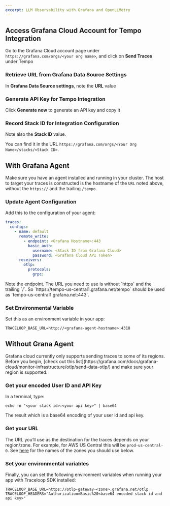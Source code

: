 ```yaml
---
excerpt: LLM Observability with Grafana and OpenLLMetry
---
```


## Access Grafana Cloud Account for Tempo Integration

Go to the Grafana Cloud account page under `https://grafana.com/orgs/<your org name>`, and click on **Send Traces** under Tempo

### Retrieve URL from Grafana Data Source Settings

In **Grafana Data Source settings**, note the **URL** value

### Generate API Key for Tempo Integration

Click **Generate now** to generate an API key and copy it

### Record Stack ID for Integration Configuration

Note also the **Stack ID** value.

You can find it in the URL `https://grafana.com/orgs/<Your Org Name>/stacks/<Stack ID>`.

## With Grafana Agent
Make sure you have an agent installed and running in your cluster. The host to target your traces is constructed is the hostname of the `URL` noted above, without the `https://` and the trailing `/tempo`.

### Update Agent Configuration

Add this to the configuration of your agent:

```yaml
traces:
  configs:
    - name: default
      remote_write:
        - endpoint: <Grafana Hostname>:443
          basic_auth:
            username: <Stack ID from Grafana Cloud>
            password: <Grafana Cloud API Token>
      receivers:
        otlp:
          protocols:
            grpc:
```

<Callout intent="warn">
Note the endpoint. The URL you need to use is without `https` and the trailing `/`. So `https://tempo-us-central1.grafana.net/tempo` should be used as `tempo-us-central1.grafana.net:443`.
</Callout>

### Set Environmental Variable

Set this as an environment variable in your app:

```
TRACELOOP_BASE_URL=http://<grafana-agent-hostname>:4318
```

## Without Grana Agent

<Callout intent="info">
Grafana cloud currently only supports sending traces to some of its regions. Before you begin, [check out this list](https://grafana.com/docs/grafana-cloud/monitor-infrastructure/otlp/send-data-otlp/) and make sure your region is supported.
</Callout>

### Get your encoded User ID and API Key

In a terminal, type:

```
echo -n "<your stack id>:<your api key>" | base64
```

The result which is a base64 encoding of your user id and api key.

### Get your URL

The URL you’ll use as the destination for the traces depends on your region/zone. For example, for AWS US Central this will be `prod-us-central-0`. See [here](https://grafana.com/docs/grafana-cloud/monitor-infrastructure/otlp/send-data-otlp/#before-you-begin) for the names of the zones you should use below.

### Set your environmental variables

Finally, you can set the following environment variables when running your app with Traceloop SDK installed:

```
TRACELOOP_BASE_URL=https://otlp-gateway-<zone>.grafana.net/otlp
TRACELOOP_HEADERS="Authorization=Basic%20<base64 encoded stack id and api key>"
```